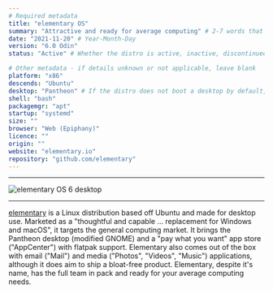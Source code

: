 ```yaml
---
# Required metadata
title: "elementary OS"
summary: "Attractive and ready for average computing" # 2-7 words that sum up the distribution
date: "2021-11-20" # Year-Month-Day
version: "6.0 Odin"
status: "Active" # Whether the distro is active, inactive, discontinued (still supported), or legacy (not supported)

# Other metadata - if details unknown or not applicable, leave blank
platform: "x86"
descends: "Ubuntu"
desktop: "Pantheon" # If the distro does not boot a desktop by default, or doesn't ship one, leave 'desktop' blank
shell: "bash"
packagemgr: "apt"
startup: "systemd"
size: ""
browser: "Web (Epiphany)"
licence: ""
origin: ""
website: "elementary.io"
repository: "github.com/elementary"
---
```


---

<Image
  src="/images/elementary.png"
  alt="elementary OS 6 desktop"
  width={250}
  height={400}
/>

---

[elementary](https://elementary.io) is a Linux distribution based off Ubuntu and made for desktop use. Marketed as a "thoughtful and capable ... replacement for Windows and macOS", it targets the general computing market. It brings the Pantheon desktop (modified GNOME) and a "pay what you want" app store ("AppCenter") with flatpak support. Elementary also comes out of the box with email ("Mail") and media ("Photos", "Videos", "Music") applications, although it does aim to ship a bloat-free product. Elementary, despite it's name, has the full team in pack and ready for your average computing needs.
